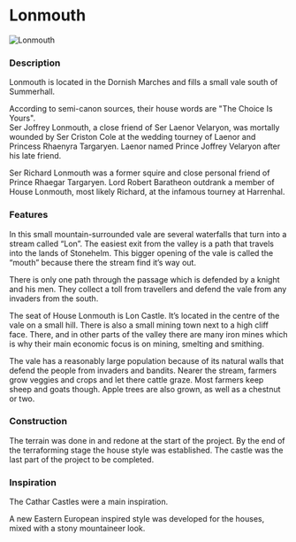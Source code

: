 

# Lonmouth

<Image src="https://cdn.sanity.io/images/1as7cn02/production/68d342daa95ceacf86ec4fb877814dc7134b05d3-3840x2160.jpg?w=976&h=350&fit=crop&crop=center&auto=format" alt="Lonmouth" width={976} height={350}  />

<ProjectDetails
  floatRight
  region="Stormlands"
  house="House Lonmouth"
  type="Castle"
  status="Completed"
  warp="/warp lonmouth"
  projectLead="Jeffjunior77"
  dateStarted="July 26, 2021"
  dateCompleted="October 19, 2022"
/>

### **Description**

Lonmouth is located in the Dornish Marches and fills a small vale south of Summerhall.  
  
According to semi-canon sources, their house words are "The Choice Is Yours".  
Ser Joffrey Lonmouth, a close friend of Ser Laenor Velaryon, was mortally wounded by Ser Criston Cole at the wedding tourney of Laenor and Princess Rhaenyra Targaryen. Laenor named Prince Joffrey Velaryon after his late friend.  
  
Ser Richard Lonmouth was a former squire and close personal friend of Prince Rhaegar Targaryen. Lord Robert Baratheon outdrank a member of House Lonmouth, most likely Richard, at the infamous tourney at Harrenhal.

### **Features**

In this small mountain-surrounded vale are several waterfalls that turn into a stream called “Lon”. The easiest exit from the valley is a path that travels into the lands of Stonehelm. This bigger opening of the vale is called the “mouth” because there the stream find it’s way out.  
  
There is only one path through the passage which is defended by a knight and his men. They collect a toll from travellers and defend the vale from any invaders from the south.  
  
The seat of House Lonmouth is Lon Castle. It’s located in the centre of the vale on a small hill. There is also a small mining town next to a high cliff face. There, and in other parts of the valley there are many iron mines which is why their main economic focus is on mining, smelting and smithing.  
  
The vale has a reasonably large population because of its natural walls that defend the people from invaders and bandits. Nearer the stream, farmers grow veggies and crops and let there cattle graze. Most farmers keep sheep and goats though. Apple trees are also grown, as well as a chestnut or two.

### **Construction**

The terrain was done in and redone at the start of the project. By the end of the terraforming stage the house style was established. The castle was the last part of the project to be completed.

### **Inspiration**

The Cathar Castles were a main inspiration.  
  
A new Eastern European inspired style was developed for the houses, mixed with a stony mountaineer look.